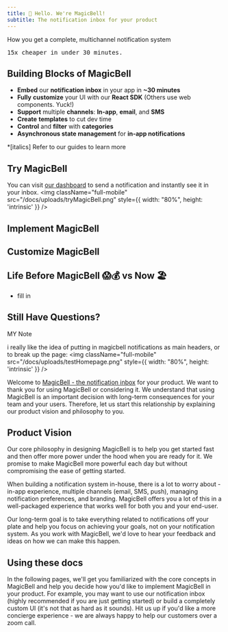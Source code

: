 ```yaml
---
title: 👋 Hello. We're MagicBell!
subtitle: The notification inbox for your product
---
```


<Note>
  How you get a complete, multichannel notification system <pre style={{ display: 'inline' }}>15x cheaper in under 30 minutes. </pre>
</Note>

## Building Blocks of MagicBell
- **Embed** our **notification inbox** in your app in **~30 minutes**
- **Fully** **customize** your UI with our **React SDK** (Others use web components. Yuck!)
- **Support** multiple **channels**: **In-app**, **email**, and **SMS**
- **Create** **templates** to cut dev time
- **Control** and **filter** with **categories**
- **Asynchronous state management** for **in-app notifications**

*[italics] Refer to our guides to learn more 

## Try MagicBell
You can visit [our dashboard](https://app.magicbell.com) to send a notification and instantly see it in your inbox.
<img className="full-mobile" src="/docs/uploads/tryMagicBell.png" style={{ width: "80%", height: 'intrinsic' }} />

## Implement MagicBell

## Customize MagicBell

## Life Before MagicBell 😱💰 vs Now 🏖️
- fill in

## Still Have Questions?


MY Note

i really like the idea of putting in magicbell notifications as main headers, or to break up the page:
<img className="full-mobile" src="/docs/uploads/testHomepage.png" style={{ width: "80%", height: 'intrinsic' }} />


Welcome to [MagicBell - the notification inbox](https://magicbell.com) for your product. We
want to thank you for using MagicBell or considering it. We understand that using MagicBell
is an important decision with long-term consequences for your team and your users. Therefore,
let us start this relationship by explaining our product vision and philosophy to you.

## Product Vision

Our core philosophy in designing MagicBell is to help you get started fast and then offer more power under the hood when you are ready for it. We promise to make MagicBell more powerful each day but without compromising the ease of getting started.

When building a notification system in-house, there is a lot to worry about - in-app experience, multiple channels (email, SMS, push), managing notification preferences, and branding. MagicBell offers you a lot of this in a well-packaged experience that works well for both you and your end-user.

Our long-term goal is to take everything related to notifications off your plate and help you focus on achieving your goals, not on your notification system. As you work with MagicBell, we'd love to hear your feedback and ideas on how we can make this happen.

## Using these docs

In the following pages, we'll get you familiarized with the core concepts in MagicBell and help you decide how you'd like to implement MagicBell in your product. For example, you may want to use our notification inbox (highly recommended if you are just getting started) or build a completely custom UI (it's not that as hard as it sounds). Hit us up if you'd like a more concierge experience - we are always happy to help our customers over a zoom call.
